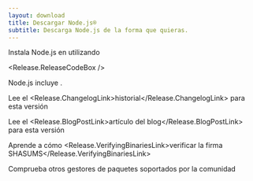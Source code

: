 ```yaml
---
layout: download
title: Descargar Node.js®
subtitle: Descarga Node.js de la forma que quieras.
---
```


<section>
Instala Node.js <Release.VersionDropdown /> en <Release.OperatingSystemDropdown exclude={["AIX"]} /> utilizando <Release.PlatformDropdown />

<Release.ReleaseCodeBox />
</section>

<section>
Node.js incluye <Release.NpmLink />.

Lee el <Release.ChangelogLink>historial</Release.ChangelogLink> para esta versión

Lee el <Release.BlogPostLink>artículo del blog</Release.BlogPostLink> para esta versión

Aprende a cómo <Release.VerifyingBinariesLink>verificar la firma SHASUMS</Release.VerifyingBinariesLink>

Comprueba otros <LinkWithArrow href="/download/package-manager/all">gestores de paquetes</LinkWithArrow> soportados por la comunidad
</section>
